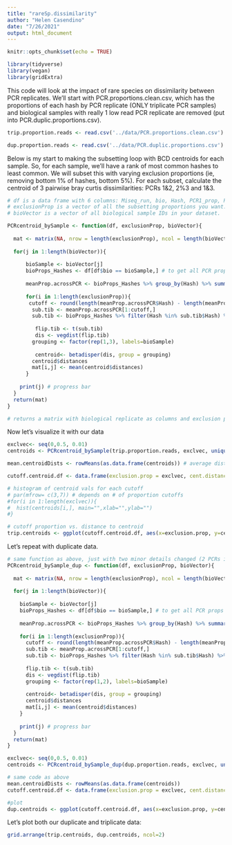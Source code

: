 ```yaml
---
title: "rareSp.dissimilarity"
author: "Helen Casendino"
date: "7/26/2021"
output: html_document
---
```


```r
knitr::opts_chunk$set(echo = TRUE)
```
```r
library(tidyverse)
library(vegan)
library(gridExtra)
```

This code will look at the impact of rare species on dissimilarity between PCR replicates. We'll start with PCR.proportions.clean.csv, which has the proportions of each hash by PCR replicate (ONLY triplicate PCR samples) and biological samples with really 1 low read PCR replicate are removed (put into PCR.duplic.proportions.csv). 

```r
trip.proportion.reads <- read.csv('../data/PCR.proportions.clean.csv')

dup.proportion.reads <- read.csv('../data/PCR.duplic.proportions.csv')
```

Below is my start to making the subsetting loop with BCD centroids for each sample. So, for each sample, we'll have a rank of most common hashes to least common. We will subset this with varying exclusion proportions (ie, removing bottom 1% of hashes, bottom 5%). For each subset, calculate the centroid of 3 pairwise bray curtis dissimilarities: PCRs 1&2, 2%3 and 1&3.   

```r

# df is a data frame with 6 columns: Miseq_run, bio, Hash, PCR1_prop, PCR2_prop, PCR3_prop
# exclusionProp is a vector of all the subsetting proportions you want. A vector of (0.01, 0.05) means you'll get the PCR centroid for when 1% of the lowest proportion samples are excluded, and when 5% of lowest prop samples are excluded.
# bioVector is a vector of all biological sample IDs in your dataset.

PCRcentroid_bySample <- function(df, exclusionProp, bioVector){
   
  mat <- matrix(NA, nrow = length(exclusionProp), ncol = length(bioVector))
  
  for(j in 1:length(bioVector)){
    
      bioSample <- bioVector[j]
      bioProps_Hashes <- df[df$bio == bioSample,] # to get all PCR props from that one sample
      
      meanProp.acrossPCR <- bioProps_Hashes %>% group_by(Hash) %>% summarise(meanProp.PCR = mean(c(PCR1_prop, PCR2_prop,PCR3_prop))) %>% arrange(desc(meanProp.PCR)) # to get rarity order
      
      for(i in 1:length(exclusionProp)){
       cutoff <- round(length(meanProp.acrossPCR$Hash) - length(meanProp.acrossPCR$Hash)*exclusionProp[i])
        sub.tib <- meanProp.acrossPCR[1:cutoff,]
        sub.tib <- bioProps_Hashes %>% filter(Hash %in% sub.tib$Hash) %>% select(!c(Hash, bio,Miseq_run))
       
         flip.tib <- t(sub.tib)
         dis <- vegdist(flip.tib)
        grouping <- factor(rep(1,3), labels=bioSample)
       
         centroid<- betadisper(dis, group = grouping)
        centroid$distances 
        mat[i,j] <- mean(centroid$distances)
      }
    
    print(j) # progress bar
  }
  return(mat)
}

# returns a matrix with biological replicate as columns and exclusion proportion as rows. 

```

Now let's visualize it with our data

```r

exclvec<- seq(0,0.5, 0.01)
centroids <- PCRcentroid_bySample(trip.proportion.reads, exclvec, unique(trip.proportion.reads$bio))

mean.centroidDists <- rowMeans(as.data.frame(centroids)) # average distances to centroid of PCR reps for all exclusion proportion values across biological replicates

cutoff.centroid.df <- data.frame(exclusion.prop = exclvec, cent.distance = mean.centroidDists) # combines with exclusion prop vector
```

```r

# histogram of centroid vals for each cutoff 
# par(mfrow= c(3,7)) # depends on # of proportion cutoffs 
#for(i in 1:length(exclvec)){
#  hist(centroids[i,], main="",xlab="",ylab="")
#}

# cutoff proportion vs. distance to centroid
trip.centroids <- ggplot(cutoff.centroid.df, aes(x=exclusion.prop, y=cent.distance, color="orange")) + geom_point() +  theme_minimal() + theme(legend.position = "none") + geom_text(x=0.15, y=0.233,color="black",size=5, label="Triplicates") + xlab("% Rare Species Excluded") + ylab("Distance to Centroid")
```


Let's repeat with duplicate data.

```r
# same function as above, just with two minor details changed (2 PCRs instead of 3)
PCRcentroid_bySample_dup <- function(df, exclusionProp, bioVector){
  
  mat <- matrix(NA, nrow = length(exclusionProp), ncol = length(bioVector))
  
  for(j in 1:length(bioVector)){
    
    bioSample <- bioVector[j]
    bioProps_Hashes <- df[df$bio == bioSample,] # to get all PCR props from that one sample
    
    meanProp.acrossPCR <- bioProps_Hashes %>% group_by(Hash) %>% summarise(meanProp.PCR = mean(c(PCR1_prop, PCR2_prop))) %>% arrange(desc(meanProp.PCR)) # to get rarity order
    
    for(i in 1:length(exclusionProp)){
      cutoff <- round(length(meanProp.acrossPCR$Hash) - length(meanProp.acrossPCR$Hash)*exclusionProp[i])
      sub.tib <- meanProp.acrossPCR[1:cutoff,]
      sub.tib <- bioProps_Hashes %>% filter(Hash %in% sub.tib$Hash) %>% select(!c(Hash, bio,Miseq_run))
      
      flip.tib <- t(sub.tib)
      dis <- vegdist(flip.tib)
      grouping <- factor(rep(1,2), labels=bioSample)
      
      centroid<- betadisper(dis, group = grouping)
      centroid$distances 
      mat[i,j] <- mean(centroid$distances)
    }
    
    print(j) # progress bar
  }
  return(mat)
}

exclvec<- seq(0,0.5, 0.01)
centroids <- PCRcentroid_bySample_dup(dup.proportion.reads, exclvec, unique(dup.proportion.reads$bio))

# same code as above
mean.centroidDists <- rowMeans(as.data.frame(centroids)) 
cutoff.centroid.df <- data.frame(exclusion.prop = exclvec, cent.distance = mean.centroidDists) 

#plot
dup.centroids <- ggplot(cutoff.centroid.df, aes(x=exclusion.prop, y=cent.distance, color="firebrick4")) + geom_point() +  theme_minimal() + theme(legend.position = "none") + geom_text(x=0.15, y=0.1625,color="black",size=5, label="Duplicates") + xlab("% Rare Species Excluded") + ylab("Distance to Centroid")
```

Let's plot both our duplicate and triplicate data:

```r
grid.arrange(trip.centroids, dup.centroids, ncol=2)
```